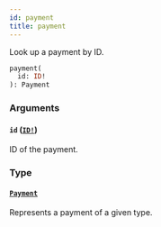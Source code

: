 ```yaml
---
id: payment
title: payment
---
```


Look up a payment by ID.

```graphql
payment(
  id: ID!
): Payment

```

### Arguments

#### `id` ([`ID!`](/developer/api-reference/scalars/id.mdx))

ID of the payment.

### Type

#### [`Payment`](/developer/api-reference/objects/payment.mdx)

Represents a payment of a given type.
